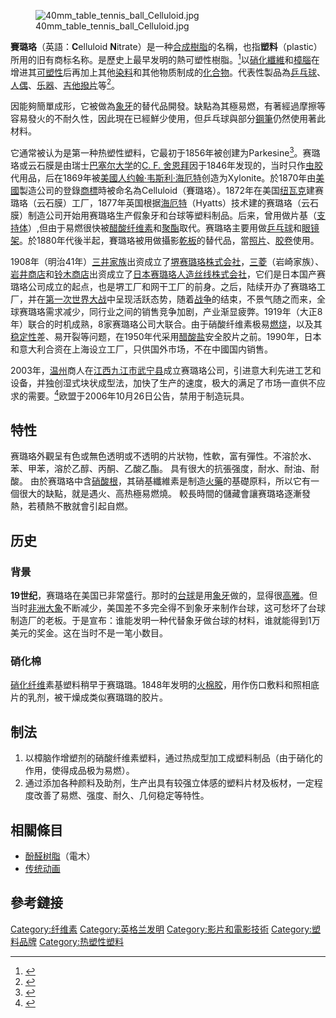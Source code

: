 {{Onesource|time=2019-03-25T22:19:46+00:00}}
{{noteTA
|T=zh-hans:赛璐珞;zh-hant:賽璐珞;zh-hk:賽璐珞;zh-tw:賽璐珞;zh-mo:賽璐珞;
|G1=Celluloid
|1=zh-hans:塑料; zh-hant:塑膠;
|2=zh-cn:胶卷;zh-tw:底片;
}}
[[File:40mm_table_tennis_ball_Celluloid.jpg|thumb]]

'''賽璐珞'''（英語：'''C'''elluloid '''N'''itrate）是一种[[合成樹脂|合成樹脂]]的名稱，也指'''塑料'''（plastic）所用的旧有商标名称。是歷史上最早发明的熱可塑性樹脂。<ref>{{Cite book|title=《塑膠物性入門》|last=廣惠章利，本吉正信|first=陳世春译|publisher=復漢出版社|isbn=|location=|pages=}}</ref>以[[硝化纖維|硝化纖維]]和[[樟腦|樟腦]]在增进其[[可塑性|可塑性]]后再加上其他[[染料|染料]]和其他物质制成的[[化合物|化合物]]。代表性製品為[[乒乓球|乒乓球]]、[[人偶|人偶]]、[[乐器|乐器]]、[[吉他撥片|吉他撥片]]等<ref>{{Cite book|title=《精选：传奇賽璐珞》|last=|first=|publisher=安德里亚（Andrea）|isbn=|location=|pages=http://www.dandreapicks.com/about.htm}}</ref>。

因能夠簡單成形，它被做為[[象牙|象牙]]的替代品開發。缺點為其極易燃，有著經過摩擦等容易發火的不耐久性，因此現在已經鮮少使用，但乒乓球與部分[[鋼筆|鋼筆]]仍然使用著此材料。

它通常被认为是第一种热塑性塑料，它最初于1856年被创建为Parkesine<ref>{{Cite book|title=《Plastic: The Making of a Synthetic Century》|last=|first=|publisher=Stephen Fenichell|isbn=|location=|pages=http://www.dandreapicks.com/about.htm}}</ref>。赛璐珞或云石膜是由瑞士[[巴塞尔大学|巴塞尔大学]]的[[克里斯提安·弗里德里希·尚班|C. F. 舍恩拜]]因于1846年发现的，当时只作[[虫胶|虫胶]]代用品，后在1869年被[[美國人|美國人]][[约翰·韦斯利·海厄特|约翰·韦斯利·海厄特]]创造为Xylonite。於1870年由[[美國|美國]]製造公司的登錄[[商標|商標]]時被命名為Celluloid（賽璐珞）。1872年在美国[[纽瓦克|纽瓦克]]建赛璐珞（云石膜）工厂，1877年英国根据[[海厄特|海厄特]]（Hyatts）技术建的赛璐珞（云石膜）制造公司开始用赛璐珞生产假象牙和台球等塑料制品。后来，曾用做片基（[[支持体|支持体]]）,但由于易燃很快被[[醋酸纤维素|醋酸纤维素]]和[[聚酯|聚酯]]取代。赛璐珞主要用做[[乒乓球|乒乓球]]和[[眼镜架|眼镜架]]。於1880年代後半起，賽璐珞被用做攝影[[乾板|乾板]]的替代品，當[[照片|照片]]、[[胶卷|胶卷]]使用。

1908年（明治41年）[[三井家族|三井家族]]出资成立了[[堺赛璐珞株式会社|堺赛璐珞株式会社]]，[[三菱|三菱]]（岩崎家族）、[[岩井商店|岩井商店]]和[[铃木商店|铃木商店]]出资成立了[[日本赛璐珞人造丝线株式会社|日本赛璐珞人造丝线株式会社]]，它们是日本国产赛璐珞公司成立的起点，也是堺工厂和网干工厂的前身。之后，陆续开办了赛璐珞工厂，并在[[第一次世界大战|第一次世界大战]]中呈现活跃态势，随着[[战争|战争]]的结束，不景气随之而来，全球赛璐珞需求减少，同行业之间的销售竞争加剧，产业渐显疲弊。1919年（大正8年）联合的时机成熟，8家赛璐珞公司大联合。由于硝酸纤维素极易[[燃烧|燃烧]]，以及其[[稳定性|稳定性]]差、易开裂等问题，在1950年代采用[[醋酸盐|醋酸盐]]安全胶片之前。1990年，日本和意大利合资在上海设立工厂，只供国外市场，不在中國国内销售。

2003年，[[温州|温州]]商人在[[江西|江西]][[九江市|九江市]][[武宁县|武宁县]]成立赛璐珞公司，引进意大利先进工艺和设备，并独创湿式块状成型法，加快了生产的速度，极大的满足了市场一直供不应求的需要。<ref>{{Cite book|title=《台球·象牙·赛璐珞——塑料诞生始末》|last=|first=|publisher=张昕|year=2017|isbn=|location=|pages=}}</ref>欧盟于2006年10月26日公告，禁用于制造玩具。

==特性==

赛璐珞外觀呈有色或無色透明或不透明的片狀物，性軟，富有彈性。不溶於水、苯、甲苯，溶於乙醇、丙酮、乙酸乙酯。
具有很大的抗張强度，耐水、耐油、耐酸。
由於赛璐珞中含[[硝酸盐|硝酸根]]，其硝基纖維素是制造[[火药|火藥]]的基礎原料，所以它有一個很大的缺點，就是遇火、高热極易燃燒。
較長時間的儲藏會讓赛璐珞逐漸發熱，若積熱不散就會引起自燃。

== 历史 ==
=== 背景 ===
'''19世纪'''，赛璐珞在美国已非常盛行。那时的[[台球|台球]]是用[[象牙|象牙]]做的，显得很[[高雅|高雅]]。但当时[[非洲|非洲]][[大象|大象]]不断减少，美国差不多完全得不到象牙来制作台球，这可愁坏了台球制造厂的老板。于是宣布：谁能发明一种代替象牙做台球的材料，谁就能得到1万美元的奖金。这在当时不是一笔小数目。

=== 硝化棉 ===
[[硝化纤维|硝化纤维]]素基塑料稍早于赛璐璐。1848年发明的[[火棉胶|火棉胶]]，用作伤口敷料和照相底片的乳剂，被干燥成类似赛璐璐的胶片。

== 制法 ==
# 以樟脑作增塑剂的硝酸纤维素塑料，通过热成型加工成塑料制品（由于硝化的作用，使得成品极为易燃）。
# 通过添加各种颜料及助剂，生产出具有较强立体感的塑料片材及板材，一定程度改善了易燃、强度、耐久、几何稳定等特性。

==相關條目==
*[[酚醛树脂|酚醛树脂]]（電木）
*[[传统动画|传统动画]]

==參考鏈接==
{{Reflist}}
{{Authority control}}

[[Category:纤维素|Category:纤维素]]
[[Category:英格兰发明|Category:英格兰发明]]
[[Category:影片和電影技術|Category:影片和電影技術]]
[[Category:塑料品牌|Category:塑料品牌]]
[[Category:热塑性塑料|Category:热塑性塑料]]